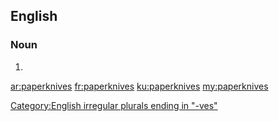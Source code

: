 ==English==

===Noun===
{{head|en|plural|head=[[paper]][[knife|knives]]}}

# {{plural of|paperknife|lang=en}}

[[Category:English irregular plurals ending in "-ves"]]

[[ar:paperknives]]
[[fr:paperknives]]
[[ku:paperknives]]
[[my:paperknives]]